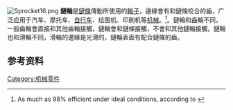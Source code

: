 [[File:Sprocket16.png|thumb]]
'''鏈輪'''是[[鏈條|鏈條]]傳動所使用的[[輪子|輪子]]，邊緣會有和鏈條咬合的齒，广泛应用于汽车、摩托车、[[自行车|自行车]]、绘图机、印刷机等[[机械|机械]]。<ref>As much as 98% efficient under ideal conditions, according to {{cite web | last = Kidd | first = Matt D. | coauthors = N. E. Loch, R. L. Reuben | year = 1998 | url = http://www.hw.ac.uk/mecWWW/research/mdk/res.htm | title = Bicycle Chain Efficiency | work = The Engineering of Sport conference | publisher = Heriot Watt University | accessdate = 2006-05-16 | archiveurl = https://web.archive.org/web/20060206210227/http://www.hw.ac.uk/mecWWW/research/mdk/res.htm | archivedate = 2006-02-06 | deadurl = yes }}</ref>。鏈輪和齒輪不同，一般齒輪會直接和其他齒輪接觸，鏈輪會和鏈條接觸，不會和其他鏈輪接觸。鏈輪也和滑輪不同，滑輪的邊緣是光滑的，鏈輪表面有配合鏈條的齒。 
==参考资料==
{{reflist}}
{{齒輪}}
{{技術小作品}}
[[Category:机械零件|Category:机械零件]]